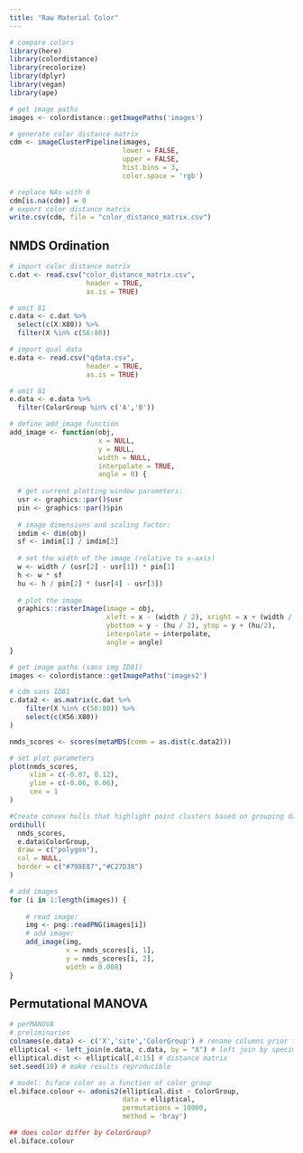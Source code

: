 ```yaml
---
title: "Raw Material Color"
---
```


```r
# compare colors
library(here)
library(colordistance)
library(recolorize)
library(dplyr)
library(vegan)
library(ape)

# get image paths
images <- colordistance::getImagePaths('images')

# generate color distance matrix
cdm <- imageClusterPipeline(images,
                            lower = FALSE,
                            upper = FALSE,
                            hist.bins = 3,
                            color.space = 'rgb')

# replace NAs with 0
cdm[is.na(cdm)] = 0
# export color distance matrix
write.csv(cdm, file = "color_distance_matrix.csv")
```

## NMDS Ordination

```r
# import color distance matrix
c.dat <- read.csv("color_distance_matrix.csv",
                   header = TRUE,
                   as.is = TRUE)

# omit 81
c.data <- c.dat %>% 
  select(c(X:X80)) %>% 
  filter(X %in% c(56:80))

# import qual data
e.data <- read.csv("qdata.csv",
                   header = TRUE,
                   as.is = TRUE)

# omit 81
e.data <- e.data %>% 
  filter(ColorGroup %in% c('A','B'))

# define add_image function
add_image <- function(obj,
                      x = NULL,
                      y = NULL,
                      width = NULL,
                      interpolate = TRUE,
                      angle = 0) {
  
  # get current plotting window parameters:
  usr <- graphics::par()$usr
  pin <- graphics::par()$pin
  
  # image dimensions and scaling factor:
  imdim <- dim(obj)
  sf <- imdim[1] / imdim[2]
  
  # set the width of the image (relative to x-axis)
  w <- width / (usr[2] - usr[1]) * pin[1]
  h <- w * sf
  hu <- h / pin[2] * (usr[4] - usr[3])
  
  # plot the image
  graphics::rasterImage(image = obj,
                        xleft = x - (width / 2), xright = x + (width / 2),
                        ybottom = y - (hu / 2), ytop = y + (hu/2),
                        interpolate = interpolate,
                        angle = angle)
}

# get image paths (sans img ID81)
images <- colordistance::getImagePaths('images2')

# cdm sans ID81
c.data2 <- as.matrix(c.dat %>% 
    filter(X %in% c(56:80)) %>% 
    select(c(X56:X80))
)

nmds_scores <- scores(metaMDS(comm = as.dist(c.data2)))

# set plot parameters
plot(nmds_scores,
     xlim = c(-0.07, 0.12),
     ylim = c(-0.06, 0.06),
     cex = 1
)

#Create convex hulls that highlight point clusters based on grouping dataframe
ordihull(
  nmds_scores,
  e.data$ColorGroup,
  draw = c("polygon"),
  col = NULL,
  border = c("#798E87","#C27D38")
)

# add images
for (i in 1:length(images)) {
       
    # read image:
    img <- png::readPNG(images[i]) 
    # add image:
    add_image(img,
              x = nmds_scores[i, 1],
              y = nmds_scores[i, 2],
              width = 0.008)
}
```

## Permutational MANOVA

```r
# perMANOVA
# preliminaries
colnames(e.data) <- c('X','site','ColorGroup') # rename columns prior to join
elliptical <- left_join(e.data, c.data, by = "X") # left join by specimen number
elliptical.dist <- elliptical[,4:15] # distance matrix
set.seed(10) # make results reproducible

# model: biface color as a function of color group
el.biface.colour <- adonis2(elliptical.dist ~ ColorGroup,
                            data = elliptical,
                            permutations = 10000,
                            method = 'bray')

## does color differ by ColorGroup?
el.biface.colour
```
